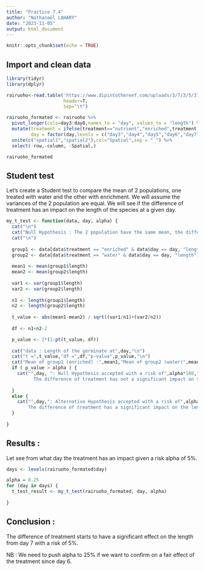 ---
title: "Practice 7.4"
author: "Nathanaël LAHARY"
date: "2023-11-05"
output: html_document
---

```{r setup, include=FALSE}
knitr::opts_chunk$set(echo = TRUE)
```

## Import and clean data

```{r cars, message=FALSE}

library(tidyr)
library(dplyr)

rairuoho<-read.table('https://www.dipintothereef.com/uploads/3/7/3/5/37359245/rairuoho.txt',
                     header=T,
                     sep="\t")

rairuoho_formated <- rairuoho %>%
  pivot_longer(cols=day3:day8,names_to = "day", values_to = "length") %>%
  mutate(treatment = ifelse(treatment=="nutrient","enriched",treatment),
         day = factor(day,levels = c("day3","day4","day5","day6","day7","day8"))) %>%
  unite(c("spatial1","spatial2"),col="Spatial",sep = "_") %>%  
  select(-row,-column, -Spatial,) 

rairuoho_formated
```

## Student test

Let's create a Student test to compare the mean of 2 populations, one treated with water and the other with enrichment. We will assume the variances of the 2 population are equal. We will see if the difference of treatment has an impact on the length of the species at a given day.

```{r pressure, echo=FALSE}

my_t_test <- function(data, day, alpha) {
  cat("\n")
  cat("Null Hypothesis : The 2 population have the same mean, the difference of treatment has no effect at",day)
  cat("\n")
  
  group1 <- data[data$treatment == "enriched" & data$day == day, "length"]
  group2 <- data[data$treatment == "water" & data$day == day, "length"]
  
  mean1 <- mean(group1$length)
  mean2 <- mean(group2$length)
  
  var1 <- var(group1$length)
  var2 <- var(group2$length)
  
  n1 <- length(group1$length)
  n2 <- length(group2$length)
  
  t_value <- abs(mean1-mean2) / sqrt((var1/n1)+(var2/n2))
  
  df <- n1+n2-2

  p_value <- 2*(1-pt(t_value, df))
  
  cat("data : Length of the germinate at",day,"\n")
  cat("t =",t_value,"df =",df,"p-value",p_value,"\n")
  cat("Mean of group1 (enriched) :",mean1,"Mean of group2 (water)",mean2,"\n")
  if ( p_value > alpha ) {
    cat("",day, ": Null Hypothesis accepted with a risk of",alpha*100,"% :\n
          The difference of treatment has not a significant impact on the length of species \n")
    
  }
  else {
    cat("",day,": Alternative Hypothesis accepted with a risk of",alpha*100,"% :\n 
        The difference of treatment has a significant impact on the length of the species \n")
  }
  
}
```

## Results :

Let see from what day the treatment has an impact given a risk alpha of 5%.
```{r }
days <- levels(rairuoho_formated$day)

alpha = 0.25
for (day in days) {
  t_test_result <- my_t_test(rairuoho_formated, day, alpha)
  
}
```

## Conclusion :

The difference of treatment starts to have a significant effect on the length from day 7 with a risk of 5%.

NB : We need to push alpha to 25% if we want to confirm on a fair effect of the treatment since day 6.